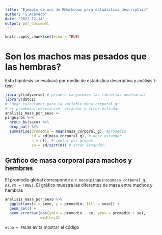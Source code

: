 ```yaml
---
title: "Ejemplo de uso de RMarkdown para estadística descriptiva"
author: "S.Acevedo"
date: "2022-12-14"
output: pdf_document
---
```


```r
knitr::opts_chunk$set(echo = TRUE)
```

# Son los machos mas pesados que las hembras?

Esta hipótesis se evaluará por medio de estadística descriptiva y análisis t-test

```r
library(tidyverse) # primero cargaremos las librerias necesarias
library(datos)
# Luego calculamos para la variable masa_corporal_g:
# el promedio, desviación  estándar y error estándar
analisis_masa_por_sexo <-
pinguinos %>%
  group_by(sexo) %>%
  drop_na() %>% 
  summarise(promedio = mean(masa_corporal_g), #promedio
            sd = sd(masa_corporal_g), # desv estandar
            n = n(), # contar por grupos
            se = sd/sqrt(n)) # error estandar:
```

\pagebreak

## Gráfico de masa corporal para machos y hembras

El promedio global corresponde a `r mean(pinguinos$masa_corporal_g, na.rm = TRUE)`. El gráfico muestra las diferentes de masa entre machos y hembras

```r
analisis_masa_por_sexo %>% 
  ggplot(aes(x = sexo, y = promedio, fill = sexo)) +
  geom_col() +
  geom_errorbar(aes(ymin = promedio - se, ymax = promedio + se),
                width=.2)
```



`echo = FALSE` evita mostrar el código